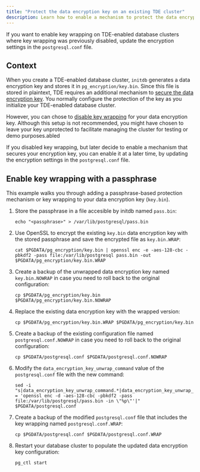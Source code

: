 ```yaml
---
title: "Protect the data encryption key on an existing TDE cluster" 
description: Learn how to enable a mechanism to protect the data encryption key on an existing TDE-enabled database cluster.
---
```


If you want to enable key wrapping on TDE-enabled database clusters where key wrapping was previously disabled, update the encryption settings in the `postgresql.conf` file.

## Context 

When you create a TDE-enabled database cluster, `initdb` generates a data encryption key and stores it in `pg_encryption/key.bin`. Since this file is stored in plaintext, TDE requires an additional mechanism to [secure the data encryption key](../secure_key/). You normally configure the protection of the key as you initialize your TDE-enabled database cluster.

However, you can chose to [disable key wrapping](../secure_key/disabling_key) for your data encryption key. Although this setup is not recommended, you might have chosen to leave your key unprotected to facilitate managing the cluster for testing or demo purposes.abled

If you disabled key wrapping, but later decide to enable a mechanism that secures your encryption key, you can enable it at a later time, by updating the encryption settings in the `postgresql.conf` file.

## Enable key wrapping with a passphrase

This example walks you through adding a passphrase-based protection mechanism or key wrapping to your data encryption key (`key.bin`).

1.  Store the passphrase in a file accesible by initdb named `pass.bin`: 

    ```
    echo "<passphrase>" > /var/lib/postgresql/pass.bin
    ```

1.  Use OpenSSL to encrypt the existing `key.bin` data encryption key with the stored passphrase and save the encrypted file as `key.bin.WRAP`:

    ```
    cat $PGDATA/pg_encryption/key.bin | openssl enc -e -aes-128-cbc -pbkdf2 -pass file:/var/lib/postgresql pass.bin -out $PGDATA/pg_encryption/key.bin.WRAP
    ```

1.  Create a backup of the unwrapped data encryption key named `key.bin.NOWRAP` in case you need to roll back to the original configuration:

    ```
    cp $PGDATA/pg_encryption/key.bin $PGDATA/pg_encryption/key.bin.NOWRAP
    ```

1.  Replace the existing data encryption key with the wrapped version:
    
    ```
    cp $PGDATA/pg_encryption/key.bin.WRAP $PGDATA/pg_encryption/key.bin
    ```

1.  Create a backup of the existing configuration file named `postgresql.conf.NOWRAP` in case you need to roll back to the original configuration:
    
    ```
    cp $PGDATA/postgresql.conf $PGDATA/postgresql.conf.NOWRAP
    ```

1.  Modify the `data_encryption_key_unwrap_command` value of the `postgresql.conf` file with the new command:

    ```
    sed -i "s|data_encryption_key_unwrap_command.*|data_encryption_key_unwrap_command = 'openssl enc -d -aes-128-cbc -pbkdf2 -pass file:/var/lib/postgresql/pass.bin -in \"%p\"'|" $PGDATA/postgresql.conf
    ```

1.  Create a backup of the modified `postgresql.conf` file that includes the key wrapping named `postgresql.conf.WRAP`:

    ```
    cp $PGDATA/postgresql.conf $PGDATA/postgresql.conf.WRAP
    ```

1.  Restart your database cluster to populate the updated data encryption key configuration:

    ```
    pg_ctl start
    ```  
